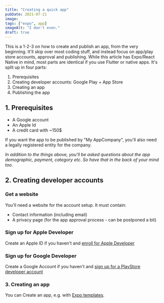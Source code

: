 ```yaml
---
title: "Creating a quick app"
pubDate: 2021-07-21
image:
tags: ["expo", app]
imageAlt: "I don't even."
draft: true
---
```


This is a 1-2-3 on how to create and publish an app, from the very beginning. It'll skip over most coding stuff, and instead focus on app/play store accounts, approval and publishing.
While this article has Expo/React Native in mind, most parts are identical if you use Flutter or native apps. It's split up in four parts:

1. Prerequisites
2. Creating developer accounts: Google Play + App Store
3. Creating an app
4. Publishing the app

## 1. Prerequisites

- A Google account
- An Apple Id
- A credit card with ~150$

If you want the app to be published by "My AppCompany", you'll also need a legally registered entity for the company.

_In addition to the things above, you'll be asked questions about the app demographic, payment, category etc. So have that in the back of your mind too._

## 2. Creating developer accounts

### Get a website

You'll need a website for the account setup. It must contain:

- Contact information (including email)
- A privacy page (for the app approval process - can be postponed a bit)

### Sign up for Apple Developer

Create an Apple ID if you haven't and  [enroll for Apple Developer](https://developer.apple.com/programs/enroll/)

### Sign up for Google Developer

Create a Google Account if you  haven't and [sign up for a PlayStore developer account](https://play.google.com/console)

### 3. Creating an app

You can Create an app, e.g. with [Expo templates](https://github.com/expo/examples).

